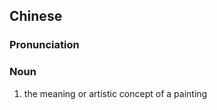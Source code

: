 {{also|画意}}
==Chinese==
{{zh-forms|s=画意}}

===Pronunciation===
{{zh-pron
|m=huàyì
|cat=n
}}

===Noun===
{{zh-noun}}

# the meaning or artistic concept of a painting